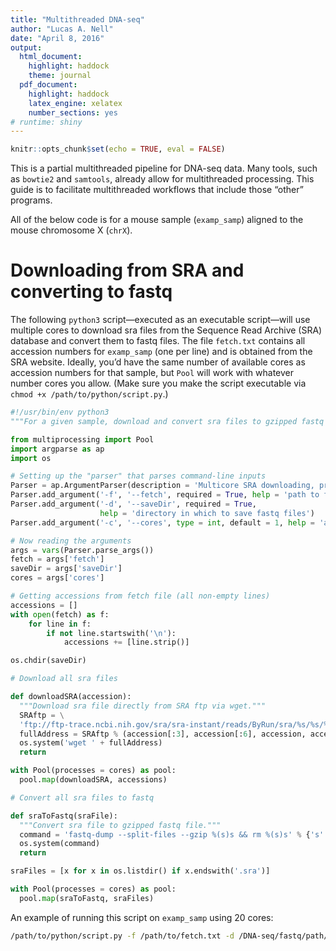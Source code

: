 ```yaml
---
title: "Multithreaded DNA-seq"
author: "Lucas A. Nell"
date: "April 8, 2016"
output:
  html_document:
    highlight: haddock
    theme: journal
  pdf_document:
    highlight: haddock
    latex_engine: xelatex
    number_sections: yes
# runtime: shiny
---
```


```r
knitr::opts_chunk$set(echo = TRUE, eval = FALSE)
```

This is a partial multithreaded pipeline for DNA-seq data. Many tools, such as `bowtie2` 
and `samtools`, already allow for multithreaded processing. This guide is to facilitate 
multithreaded workflows that include those "other" programs.

All of the below code is for a mouse sample (`examp_samp`) aligned to the mouse 
chromosome X (`chrX`).

# Downloading from SRA and converting to fastq

The following `python3` script---executed as an executable script---will use multiple 
cores to download sra files from the Sequence Read Archive (SRA) database and convert 
them to fastq files.
The file `fetch.txt` contains all accession numbers for `examp_samp` (one per line) and is
obtained from the SRA website.
Ideally, you'd have the same number of available cores as accession numbers for that 
sample, but `Pool` will work with whatever number cores you allow. 
(Make sure you make the script executable via `chmod +x /path/to/python/script.py`.)

```python
#!/usr/bin/env python3
"""For a given sample, download and convert sra files to gzipped fastq files."""

from multiprocessing import Pool
import argparse as ap
import os

# Setting up the "parser" that parses command-line inputs
Parser = ap.ArgumentParser(description = 'Multicore SRA downloading, processing.')
Parser.add_argument('-f', '--fetch', required = True, help = 'path to fetch file')
Parser.add_argument('-d', '--saveDir', required = True, 
                    help = 'directory in which to save fastq files')
Parser.add_argument('-c', '--cores', type = int, default = 1, help = 'available cores')

# Now reading the arguments
args = vars(Parser.parse_args())
fetch = args['fetch']
saveDir = args['saveDir']
cores = args['cores']

# Getting accessions from fetch file (all non-empty lines)
accessions = []
with open(fetch) as f:
    for line in f:
        if not line.startswith('\n'):
            accessions += [line.strip()]

os.chdir(saveDir)

# Download all sra files

def downloadSRA(accession):
  """Download sra file directly from SRA ftp via wget."""
  SRAftp = \
  'ftp://ftp-trace.ncbi.nih.gov/sra/sra-instant/reads/ByRun/sra/%s/%s/%s/%s.sra'
  fullAddress = SRAftp % (accession[:3], accession[:6], accession, accession)
  os.system('wget ' + fullAddress)
  return

with Pool(processes = cores) as pool:
  pool.map(downloadSRA, accessions)

# Convert all sra files to fastq

def sraToFastq(sraFile):
  """Convert sra file to gzipped fastq file."""
  command = 'fastq-dump --split-files --gzip %(s)s && rm %(s)s' % {'s': sraFile}
  os.system(command)
  return

sraFiles = [x for x in os.listdir() if x.endswith('.sra')]

with Pool(processes = cores) as pool:
  pool.map(sraToFastq, sraFiles)
```

An example of running this script on `examp_samp` using 20 cores:
```bash
/path/to/python/script.py -f /path/to/fetch.txt -d /DNA-seq/fastq/path/examp_samp -c 20
```

